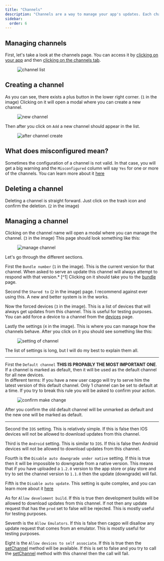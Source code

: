 ```yaml
---
title: "Channels"
description: "Channels are a way to manage your app's updates. Each channel can have one version. This allows you to have multiple versions of your app in production at the same time."
sidebar:
  order: 6
---
```


## Managing channels

First, let's take a look at the channels page. You can access it by [clicking on your app](/docs/webapp/main-page) and then [clicking on the channels tab](/docs/webapp/main-app-page).


<figure><img src="/channels.webp" alt="channel list" /><figcaption></figcaption></figure>

## Creating a channel

As you can see, there exists a plus button in the lower right corner. (`1` in the image) Clicking on it will open a modal where you can create a new channel.
<figure><img style="margin-left: auto; margin-right: auto" src="/new_channel_modal.webp" alt="new channel" /><figcaption></figcaption></figure>

Then after you click on `Add` a new channel should appear in the list.
<figure><img src="/post-channel-create.webp" alt="after channel create" /><figcaption></figcaption></figure>

## What does misconfigured mean?
Sometimes the configuration of a channel is not valid. In that case, you will get a big warning and the `Misconfigured` column will say `Yes` for one or more of the channels.
You can learn more about it [here](/docs/cli/commands/#disable-updates-strategy)

## Deleting a channel

Deleting a channel is straight forward. Just click on the trash icon and confirm the deletion. (`2` in the image)

## Managing a channel

Clicking on the channel name will open a modal where you can manage the channel. (`3` in the image)
This page should look something like this:

<figure><img src="/manage_channel_main.webp" alt="manage channel" /><figcaption></figcaption></figure>

Let's go through the different sections.

First the `Bundle number` (`1` in the image). This is the current version for that channel. When asked to serve an update this channel will always attempt to respond with that version.* [^1]
Clicking on it should take you to the [bundle](/docs/webapp/bundles/) page.

Second the `Shared to` (`2` in the image) page. I recommend against ever using this. A new and better system is in the works.

Now the forced devices (`3` in the image). This is a list of devices that will always get updates from this channel. This is useful for testing purposes. You can add force a device to a channel from the [devices](/docs/webapp/devices/) page.

Lastly the settings (`4` in the image). This is where you can manage how the channels behave.
After you click on it you should see something like this:

<figure><img src="/channel_settings.webp" alt="setting of channel" /><figcaption></figcaption></figure>

The list of settings is long, but I will do my best to explain them all.

---
First the `Default channel` **THIS IS PROPABLY THE MOST IMPORTANT ONE**.\
If a channel is marked as default, then it will be used as the default channel for all new devices.\
In different terms: If you have a new user capgo will try to serve him the latest version of this default channel.
Only 1 channel can be set to default at a time. If you try to break this rule you will be asked to confirm your action.

<figure><img style="margin-left: auto; margin-right: auto" src="/confirm-make-default.webp" alt="confirm make change" /><figcaption></figcaption></figure>

After you confirm the old default channel will be unmarked as default and the new one will be marked as default.

---
Second the `IOS` setting. This is relatively simple. If this is false then IOS devices will not be allowed to download updates from this channel.

Third is the `Android` setting. This is similar to `IOS`. If this is false then Android devices will not be allowed to download updates from this channel.

Fourth is the `Disable auto downgrade under native` setting. If this is true then it will be impossible to downgrade from a native version. This means that if you have uploaded a `1.2.0` version to the app store or play store and try to set the channel version to `1.1.0` then the update (downgrade) will fail.

Fifth is the `Disable auto update`. This setting is quite complex, and you can learn more about it [here](/docs/cli/commands/#disable-updates-strategy)

As for `Allow develoment build`. If this is true then development builds will be allowed to download updates from this channel. If not then any update request that has the `prod` set to false will be rejected. This is mostly useful for testing purposes.

Seventh is the `Allow Emulators`. If this is false then cagpo will disallow any update request that comes from an emulator. This is mostly useful for testing purposes.

Eight is the `Allow devices to self associate`. If this is true then the [setChannel](/docs/plugin/api/#setchannel) method will be available. If this is set to false and you try to call the [setChannel](/docs/plugin/api/#setchannel) method with this channel then the call will fail.
